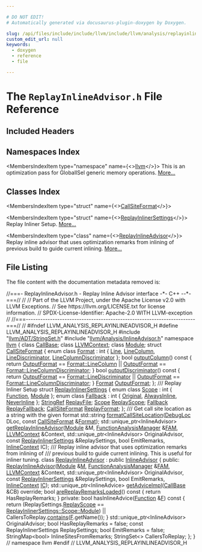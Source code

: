 ```yaml
---

# DO NOT EDIT!
# Automatically generated via docusaurus-plugin-doxygen by Doxygen.

slug: /api/files/include/include/llvm/include/llvm/analysis/replayinlineadvisor-h
custom_edit_url: null
keywords:
  - doxygen
  - reference
  - file

---
```





# The `ReplayInlineAdvisor.h` File Reference

<DoxygenPage pluginConfig={pluginConfig}>



## Included Headers

<IncludesList>
<IncludesListItem
  filePath="llvm/ADT/StringSet.h"
  permalink="/docs/api/files/include/include/llvm/include/llvm/adt/stringset-h"
  isLocal="true" />
<IncludesListItem
  filePath="llvm/Analysis/InlineAdvisor.h"
  permalink="/docs/api/files/include/include/llvm/include/llvm/analysis/inlineadvisor-h"
  isLocal="true" />
</IncludesList>

## Namespaces Index

<MembersIndex>

<MembersIndexItem
  type="namespace"
  name={<><a href="/docs/api/namespaces/llvm">llvm</a></>}>
This is an optimization pass for GlobalISel generic memory operations. <a href="/docs/api/namespaces/llvm/#details">More...</a>
</MembersIndexItem>

</MembersIndex>

## Classes Index

<MembersIndex>

<MembersIndexItem
  type="struct"
  name={<><a href="/docs/api/structs/llvm/callsiteformat">CallSiteFormat</a></>}>
</MembersIndexItem>

<MembersIndexItem
  type="struct"
  name={<><a href="/docs/api/structs/llvm/replayinlinersettings">ReplayInlinerSettings</a></>}>
Replay Inliner Setup. <a href="/docs/api/structs/llvm/replayinlinersettings/#details">More...</a>
</MembersIndexItem>

<MembersIndexItem
  type="class"
  name={<><a href="/docs/api/classes/llvm/replayinlineadvisor">ReplayInlineAdvisor</a></>}>
Replay inline advisor that uses optimization remarks from inlining of previous build to guide current inlining. <a href="/docs/api/classes/llvm/replayinlineadvisor/#details">More...</a>
</MembersIndexItem>

</MembersIndex>


## File Listing

The file content with the documentation metadata removed is:

<ProgramListing>

<Link id="l00001" /><CodeLine lineNumber="1"><span class="doxyHighlightComment">//===- ReplayInlineAdvisor.h - Replay Inline Advisor interface -&#42;- C++ --&#42;-===//</span></CodeLine>
<Link id="l00002" /><CodeLine lineNumber="2"><span class="doxyHighlightComment">//</span></CodeLine>
<Link id="l00003" /><CodeLine lineNumber="3"><span class="doxyHighlightComment">// Part of the LLVM Project, under the Apache License v2.0 with LLVM Exceptions.</span></CodeLine>
<Link id="l00004" /><CodeLine lineNumber="4"><span class="doxyHighlightComment">// See https://llvm.org/LICENSE.txt for license information.</span></CodeLine>
<Link id="l00005" /><CodeLine lineNumber="5"><span class="doxyHighlightComment">// SPDX-License-Identifier: Apache-2.0 WITH LLVM-exception</span></CodeLine>
<Link id="l00006" /><CodeLine lineNumber="6"><span class="doxyHighlightComment">//</span></CodeLine>
<Link id="l00007" /><CodeLine lineNumber="7"><span class="doxyHighlightComment">//===----------------------------------------------------------------------===//</span></CodeLine>
<Link id="l00008" /><CodeLine lineNumber="8"><span class="doxyHighlightComment">//</span></CodeLine>
<Link id="l00009" /><CodeLine lineNumber="9"><span class="doxyHighlightPreprocessor">#ifndef LLVM&#95;ANALYSIS&#95;REPLAYINLINEADVISOR&#95;H</span></CodeLine>
<Link id="l00010" /><CodeLine lineNumber="10"><span class="doxyHighlightPreprocessor">#define LLVM&#95;ANALYSIS&#95;REPLAYINLINEADVISOR&#95;H</span></CodeLine>
<Link id="l00011" /><CodeLine lineNumber="11"></CodeLine>
<Link id="l00012" /><CodeLine lineNumber="12"><span class="doxyHighlightPreprocessor">#include &quot;<a href="/docs/api/files/include/include/llvm/include/llvm/adt/stringset-h">llvm/ADT/StringSet.h</a>&quot;</span></CodeLine>
<Link id="l00013" /><CodeLine lineNumber="13"><span class="doxyHighlightPreprocessor">#include &quot;<a href="/docs/api/files/include/include/llvm/include/llvm/analysis/inlineadvisor-h">llvm/Analysis/InlineAdvisor.h</a>&quot;</span></CodeLine>
<Link id="l00014" /><CodeLine lineNumber="14"></CodeLine>
<Link id="l00015" /><CodeLine lineNumber="15"><span class="doxyHighlightKeyword">namespace </span><span class="doxyHighlight"><a href="/docs/api/namespaces/llvm">llvm</a> &#123;</span></CodeLine>
<Link id="l00016" /><CodeLine lineNumber="16"><span class="doxyHighlightKeyword">class </span><span class="doxyHighlight"><a href="/docs/api/classes/llvm/callbase">CallBase</a>;</span></CodeLine>
<Link id="l00017" /><CodeLine lineNumber="17"><span class="doxyHighlightKeyword">class </span><span class="doxyHighlight"><a href="/docs/api/classes/llvm/llvmcontext">LLVMContext</a>;</span></CodeLine>
<Link id="l00018" /><CodeLine lineNumber="18"><span class="doxyHighlightKeyword">class </span><span class="doxyHighlight"><a href="/docs/api/classes/llvm/module">Module</a>;</span></CodeLine>
<Link id="l00019" /><CodeLine lineNumber="19"></CodeLine>
<Link id="l00020" /><CodeLine lineNumber="20" lineLink="/docs/api/structs/llvm/callsiteformat"><span class="doxyHighlightKeyword">struct </span><span class="doxyHighlight"><a href="/docs/api/structs/llvm/callsiteformat">CallSiteFormat</a> &#123;</span></CodeLine>
<Link id="l00021" /><CodeLine lineNumber="21" lineLink="/docs/api/structs/llvm/callsiteformat/#afd04e6f91cb72fa5dd456253fd595689"><span class="doxyHighlight">  </span><span class="doxyHighlightKeyword">enum class</span><span class="doxyHighlight"> <a href="/docs/api/structs/llvm/callsiteformat/#afd04e6f91cb72fa5dd456253fd595689">Format</a> : </span><span class="doxyHighlightKeywordType">int</span><span class="doxyHighlight"> &#123;</span></CodeLine>
<Link id="l00022" /><CodeLine lineNumber="22" lineLink="/docs/api/structs/llvm/callsiteformat/#afd04e6f91cb72fa5dd456253fd595689a4803e6b9e63dabf04de980788d6a13c4"><span class="doxyHighlight">    <a href="/docs/api/structs/llvm/callsiteformat/#afd04e6f91cb72fa5dd456253fd595689a4803e6b9e63dabf04de980788d6a13c4">Line</a>,</span></CodeLine>
<Link id="l00023" /><CodeLine lineNumber="23" lineLink="/docs/api/structs/llvm/callsiteformat/#afd04e6f91cb72fa5dd456253fd595689a7e296479ac3c227db3d56e629408409b"><span class="doxyHighlight">    <a href="/docs/api/structs/llvm/callsiteformat/#afd04e6f91cb72fa5dd456253fd595689a7e296479ac3c227db3d56e629408409b">LineColumn</a>,</span></CodeLine>
<Link id="l00024" /><CodeLine lineNumber="24" lineLink="/docs/api/structs/llvm/callsiteformat/#afd04e6f91cb72fa5dd456253fd595689aec257ab201ab2c5c1a5239c58ebaaed7"><span class="doxyHighlight">    <a href="/docs/api/structs/llvm/callsiteformat/#afd04e6f91cb72fa5dd456253fd595689aec257ab201ab2c5c1a5239c58ebaaed7">LineDiscriminator</a>,</span></CodeLine>
<Link id="l00025" /><CodeLine lineNumber="25" lineLink="/docs/api/structs/llvm/callsiteformat/#afd04e6f91cb72fa5dd456253fd595689ad9438ba6b9d7bd9d83b71b3e2f0d2491"><span class="doxyHighlight">    <a href="/docs/api/structs/llvm/callsiteformat/#afd04e6f91cb72fa5dd456253fd595689ad9438ba6b9d7bd9d83b71b3e2f0d2491">LineColumnDiscriminator</a></span></CodeLine>
<Link id="l00026" /><CodeLine lineNumber="26"><span class="doxyHighlight">  &#125;;</span></CodeLine>
<Link id="l00027" /><CodeLine lineNumber="27"></CodeLine>
<Link id="l00028" /><CodeLine lineNumber="28" lineLink="/docs/api/structs/llvm/callsiteformat/#a29739dafaa62db627862c083679ae181"><span class="doxyHighlight">  </span><span class="doxyHighlightKeywordType">bool</span><span class="doxyHighlight"> <a href="/docs/api/structs/llvm/callsiteformat/#a29739dafaa62db627862c083679ae181">outputColumn</a>()</span><span class="doxyHighlightKeyword"> const </span><span class="doxyHighlight">&#123;</span></CodeLine>
<Link id="l00029" /><CodeLine lineNumber="29"><span class="doxyHighlight">    </span><span class="doxyHighlightKeywordFlow">return</span><span class="doxyHighlight"> <a href="/docs/api/structs/llvm/callsiteformat/#abdfea49214dfcbb096884a6be905383b">OutputFormat</a> == <a href="/docs/api/structs/llvm/callsiteformat/#afd04e6f91cb72fa5dd456253fd595689a7e296479ac3c227db3d56e629408409b">Format::LineColumn</a> ||</span></CodeLine>
<Link id="l00030" /><CodeLine lineNumber="30"><span class="doxyHighlight">           <a href="/docs/api/structs/llvm/callsiteformat/#abdfea49214dfcbb096884a6be905383b">OutputFormat</a> == <a href="/docs/api/structs/llvm/callsiteformat/#afd04e6f91cb72fa5dd456253fd595689ad9438ba6b9d7bd9d83b71b3e2f0d2491">Format::LineColumnDiscriminator</a>;</span></CodeLine>
<Link id="l00031" /><CodeLine lineNumber="31"><span class="doxyHighlight">  &#125;</span></CodeLine>
<Link id="l00032" /><CodeLine lineNumber="32"></CodeLine>
<Link id="l00033" /><CodeLine lineNumber="33" lineLink="/docs/api/structs/llvm/callsiteformat/#a359fde14ca88d9fb0c1f3eec053d1819"><span class="doxyHighlight">  </span><span class="doxyHighlightKeywordType">bool</span><span class="doxyHighlight"> <a href="/docs/api/structs/llvm/callsiteformat/#a359fde14ca88d9fb0c1f3eec053d1819">outputDiscriminator</a>()</span><span class="doxyHighlightKeyword"> const </span><span class="doxyHighlight">&#123;</span></CodeLine>
<Link id="l00034" /><CodeLine lineNumber="34"><span class="doxyHighlight">    </span><span class="doxyHighlightKeywordFlow">return</span><span class="doxyHighlight"> <a href="/docs/api/structs/llvm/callsiteformat/#abdfea49214dfcbb096884a6be905383b">OutputFormat</a> == <a href="/docs/api/structs/llvm/callsiteformat/#afd04e6f91cb72fa5dd456253fd595689aec257ab201ab2c5c1a5239c58ebaaed7">Format::LineDiscriminator</a> ||</span></CodeLine>
<Link id="l00035" /><CodeLine lineNumber="35"><span class="doxyHighlight">           <a href="/docs/api/structs/llvm/callsiteformat/#abdfea49214dfcbb096884a6be905383b">OutputFormat</a> == <a href="/docs/api/structs/llvm/callsiteformat/#afd04e6f91cb72fa5dd456253fd595689ad9438ba6b9d7bd9d83b71b3e2f0d2491">Format::LineColumnDiscriminator</a>;</span></CodeLine>
<Link id="l00036" /><CodeLine lineNumber="36"><span class="doxyHighlight">  &#125;</span></CodeLine>
<Link id="l00037" /><CodeLine lineNumber="37"></CodeLine>
<Link id="l00038" /><CodeLine lineNumber="38" lineLink="/docs/api/structs/llvm/callsiteformat/#abdfea49214dfcbb096884a6be905383b"><span class="doxyHighlight">  <a href="/docs/api/structs/llvm/callsiteformat/#afd04e6f91cb72fa5dd456253fd595689">Format</a> <a href="/docs/api/structs/llvm/callsiteformat/#abdfea49214dfcbb096884a6be905383b">OutputFormat</a>;</span></CodeLine>
<Link id="l00039" /><CodeLine lineNumber="39"><span class="doxyHighlight">&#125;;</span></CodeLine>
<Link id="l00040" /><CodeLine lineNumber="40"></CodeLine>
<Link id="l00041" /><CodeLine lineNumber="41"><span class="doxyHighlightComment">/// Replay Inliner Setup</span></CodeLine>
<Link id="l00042" /><CodeLine lineNumber="42" lineLink="/docs/api/structs/llvm/replayinlinersettings"><span class="doxyHighlightKeyword">struct </span><span class="doxyHighlight"><a href="/docs/api/structs/llvm/replayinlinersettings">ReplayInlinerSettings</a> &#123;</span></CodeLine>
<Link id="l00043" /><CodeLine lineNumber="43" lineLink="/docs/api/structs/llvm/replayinlinersettings/#a692270e0daa8cc3ffb3d83238afcd4b5a86408593c34af77fdd90df932f8b5261"><span class="doxyHighlight">  </span><span class="doxyHighlightKeyword">enum class</span><span class="doxyHighlight"> <a href="/docs/api/structs/llvm/replayinlinersettings/#a692270e0daa8cc3ffb3d83238afcd4b5">Scope</a> : </span><span class="doxyHighlightKeywordType">int</span><span class="doxyHighlight"> &#123; <a href="/docs/api/structs/llvm/replayinlinersettings/#a692270e0daa8cc3ffb3d83238afcd4b5a86408593c34af77fdd90df932f8b5261">Function</a>, <a href="/docs/api/structs/llvm/replayinlinersettings/#a692270e0daa8cc3ffb3d83238afcd4b5ae55f75a29310d7b60f7ac1d390c8ae42">Module</a> &#125;;</span></CodeLine>
<Link id="l00044" /><CodeLine lineNumber="44" lineLink="/docs/api/structs/llvm/replayinlinersettings/#a49a0d94e62049ec7cf29edc327856d0dabfb0ca5162a37ff39298b24afdb84ff7"><span class="doxyHighlight">  </span><span class="doxyHighlightKeyword">enum class</span><span class="doxyHighlight"> <a href="/docs/api/structs/llvm/replayinlinersettings/#a49a0d94e62049ec7cf29edc327856d0d">Fallback</a> : </span><span class="doxyHighlightKeywordType">int</span><span class="doxyHighlight"> &#123; <a href="/docs/api/structs/llvm/replayinlinersettings/#a49a0d94e62049ec7cf29edc327856d0da0a52da7a03a6de3beefe54f8c03ad80d">Original</a>, <a href="/docs/api/structs/llvm/replayinlinersettings/#a49a0d94e62049ec7cf29edc327856d0dabfb0ca5162a37ff39298b24afdb84ff7">AlwaysInline</a>, <a href="/docs/api/structs/llvm/replayinlinersettings/#a49a0d94e62049ec7cf29edc327856d0dae1c27e5eeb260d139f3605de9cf1d84d">NeverInline</a> &#125;;</span></CodeLine>
<Link id="l00045" /><CodeLine lineNumber="45"></CodeLine>
<Link id="l00046" /><CodeLine lineNumber="46" lineLink="/docs/api/structs/llvm/replayinlinersettings/#ae20ba157a115788500db5b3553e244cb"><span class="doxyHighlight">  <a href="/docs/api/classes/llvm/stringref">StringRef</a> <a href="/docs/api/structs/llvm/replayinlinersettings/#ae20ba157a115788500db5b3553e244cb">ReplayFile</a>;</span></CodeLine>
<Link id="l00047" /><CodeLine lineNumber="47" lineLink="/docs/api/structs/llvm/replayinlinersettings/#a188241417efaa5db5c73184e1bdf7bc3"><span class="doxyHighlight">  <a href="/docs/api/structs/llvm/replayinlinersettings/#a692270e0daa8cc3ffb3d83238afcd4b5">Scope</a> <a href="/docs/api/structs/llvm/replayinlinersettings/#a188241417efaa5db5c73184e1bdf7bc3">ReplayScope</a>;</span></CodeLine>
<Link id="l00048" /><CodeLine lineNumber="48" lineLink="/docs/api/structs/llvm/replayinlinersettings/#acbe42014ff94a64bff20355e767d8dfa"><span class="doxyHighlight">  <a href="/docs/api/structs/llvm/replayinlinersettings/#a49a0d94e62049ec7cf29edc327856d0d">Fallback</a> <a href="/docs/api/structs/llvm/replayinlinersettings/#acbe42014ff94a64bff20355e767d8dfa">ReplayFallback</a>;</span></CodeLine>
<Link id="l00049" /><CodeLine lineNumber="49" lineLink="/docs/api/structs/llvm/replayinlinersettings/#a4da0fe48bfa5b485832af2cc41b6087d"><span class="doxyHighlight">  <a href="/docs/api/structs/llvm/callsiteformat">CallSiteFormat</a> <a href="/docs/api/structs/llvm/replayinlinersettings/#a4da0fe48bfa5b485832af2cc41b6087d">ReplayFormat</a>;</span></CodeLine>
<Link id="l00050" /><CodeLine lineNumber="50"><span class="doxyHighlight">&#125;;</span></CodeLine>
<Link id="l00051" /><CodeLine lineNumber="51"></CodeLine>
<Link id="l00052" /><CodeLine lineNumber="52"><span class="doxyHighlightComment">/// Get call site location as a string with the given format</span></CodeLine>
<Link id="l00053" /><CodeLine lineNumber="53"><span class="doxyHighlight">std::string <a href="/docs/api/namespaces/llvm/#ae591509c81d00090bde300a897e12d82">formatCallSiteLocation</a>(<a href="/docs/api/classes/llvm/debugloc">DebugLoc</a> DLoc, </span><span class="doxyHighlightKeyword">const</span><span class="doxyHighlight"> <a href="/docs/api/structs/llvm/callsiteformat">CallSiteFormat</a> &amp;<a href="/docs/api/namespaces/llvm/#ab7530cd22b8952cb41774507dd40c6f3a520d0db389f362bf79ef56ca0af3dcab">Format</a>);</span></CodeLine>
<Link id="l00054" /><CodeLine lineNumber="54"></CodeLine>
<Link id="l00055" /><CodeLine lineNumber="55"><span class="doxyHighlight">std::unique&#95;ptr&lt;InlineAdvisor&gt;</span></CodeLine>
<Link id="l00056" /><CodeLine lineNumber="56"><span class="doxyHighlight"><a href="/docs/api/namespaces/llvm/#a903adbd42316e51df3cda640d664aa65">getReplayInlineAdvisor</a>(<a href="/docs/api/classes/llvm/module">Module</a> &amp;M, <a href="/docs/api/namespaces/llvm/#adce09a5a0de0e3177eb00e932734af2f">FunctionAnalysisManager</a> &amp;<a href="/docs/api/files/lib/lib/passes/passbuilderbindings-cpp/#a83c7e5ca51099e4efa895791a02fb0ed">FAM</a>,</span></CodeLine>
<Link id="l00057" /><CodeLine lineNumber="57"><span class="doxyHighlight">                       <a href="/docs/api/classes/llvm/llvmcontext">LLVMContext</a> &amp;Context,</span></CodeLine>
<Link id="l00058" /><CodeLine lineNumber="58"><span class="doxyHighlight">                       std::unique&#95;ptr&lt;InlineAdvisor&gt; OriginalAdvisor,</span></CodeLine>
<Link id="l00059" /><CodeLine lineNumber="59"><span class="doxyHighlight">                       </span><span class="doxyHighlightKeyword">const</span><span class="doxyHighlight"> <a href="/docs/api/structs/llvm/replayinlinersettings">ReplayInlinerSettings</a> &amp;ReplaySettings,</span></CodeLine>
<Link id="l00060" /><CodeLine lineNumber="60"><span class="doxyHighlight">                       </span><span class="doxyHighlightKeywordType">bool</span><span class="doxyHighlight"> EmitRemarks, <a href="/docs/api/structs/llvm/inlinecontext">InlineContext</a> IC);</span></CodeLine>
<Link id="l00061" /><CodeLine lineNumber="61"></CodeLine>
<Link id="l00062" /><CodeLine lineNumber="62"><span class="doxyHighlightComment">/// Replay inline advisor that uses optimization remarks from inlining of</span></CodeLine>
<Link id="l00063" /><CodeLine lineNumber="63"><span class="doxyHighlightComment">/// previous build to guide current inlining. This is useful for inliner tuning.</span></CodeLine>
<Link id="l00064" /><CodeLine lineNumber="64" lineLink="/docs/api/classes/llvm/replayinlineadvisor"><span class="doxyHighlightKeyword">class </span><span class="doxyHighlight"><a href="/docs/api/classes/llvm/replayinlineadvisor/#a2c5f266941c1a559e1e8152c4f274307">ReplayInlineAdvisor</a> : </span><span class="doxyHighlightKeyword">public</span><span class="doxyHighlight"> <a href="/docs/api/classes/llvm/inlineadvisor/#aec021d6b460b139f3c1d570a0f2dd4b6">InlineAdvisor</a> &#123;</span></CodeLine>
<Link id="l00065" /><CodeLine lineNumber="65"><span class="doxyHighlightKeyword">public</span><span class="doxyHighlight">:</span></CodeLine>
<Link id="l00066" /><CodeLine lineNumber="66"><span class="doxyHighlight">  <a href="/docs/api/classes/llvm/replayinlineadvisor/#a2c5f266941c1a559e1e8152c4f274307">ReplayInlineAdvisor</a>(<a href="/docs/api/classes/llvm/module">Module</a> &amp;<a href="/docs/api/classes/llvm/inlineadvisor/#ab63e90899ab78f60bf47256071c0a48b">M</a>, <a href="/docs/api/namespaces/llvm/#adce09a5a0de0e3177eb00e932734af2f">FunctionAnalysisManager</a> &amp;<a href="/docs/api/classes/llvm/inlineadvisor/#a1b1b99bc0fe39cbe400f49bbd65f01c3">FAM</a>,</span></CodeLine>
<Link id="l00067" /><CodeLine lineNumber="67"><span class="doxyHighlight">                      <a href="/docs/api/classes/llvm/llvmcontext">LLVMContext</a> &amp;Context,</span></CodeLine>
<Link id="l00068" /><CodeLine lineNumber="68"><span class="doxyHighlight">                      std::unique&#95;ptr&lt;InlineAdvisor&gt; OriginalAdvisor,</span></CodeLine>
<Link id="l00069" /><CodeLine lineNumber="69"><span class="doxyHighlight">                      </span><span class="doxyHighlightKeyword">const</span><span class="doxyHighlight"> <a href="/docs/api/structs/llvm/replayinlinersettings">ReplayInlinerSettings</a> &amp;ReplaySettings,</span></CodeLine>
<Link id="l00070" /><CodeLine lineNumber="70"><span class="doxyHighlight">                      </span><span class="doxyHighlightKeywordType">bool</span><span class="doxyHighlight"> EmitRemarks, <a href="/docs/api/structs/llvm/inlinecontext">InlineContext</a> <a href="/docs/api/classes/llvm/inlineadvisor/#a0253ac1349dcc28b1ff91eaa4230d173">IC</a>);</span></CodeLine>
<Link id="l00071" /><CodeLine lineNumber="71"><span class="doxyHighlight">  std::unique&#95;ptr&lt;InlineAdvice&gt; <a href="/docs/api/classes/llvm/replayinlineadvisor/#a83088027da72950b627f9200965fb55b">getAdviceImpl</a>(<a href="/docs/api/classes/llvm/callbase">CallBase</a> &amp;CB) </span><span class="doxyHighlightKeyword">override</span><span class="doxyHighlight">;</span></CodeLine>
<Link id="l00072" /><CodeLine lineNumber="72" lineLink="/docs/api/classes/llvm/replayinlineadvisor/#a37336954a571754bdefde27e3c0e9e6b"><span class="doxyHighlight">  </span><span class="doxyHighlightKeywordType">bool</span><span class="doxyHighlight"> <a href="/docs/api/classes/llvm/replayinlineadvisor/#a37336954a571754bdefde27e3c0e9e6b">areReplayRemarksLoaded</a>()</span><span class="doxyHighlightKeyword"> const </span><span class="doxyHighlight">&#123; </span><span class="doxyHighlightKeywordFlow">return</span><span class="doxyHighlight"> HasReplayRemarks; &#125;</span></CodeLine>
<Link id="l00073" /><CodeLine lineNumber="73"></CodeLine>
<Link id="l00074" /><CodeLine lineNumber="74"><span class="doxyHighlightKeyword">private</span><span class="doxyHighlight">:</span></CodeLine>
<Link id="l00075" /><CodeLine lineNumber="75"><span class="doxyHighlight">  </span><span class="doxyHighlightKeywordType">bool</span><span class="doxyHighlight"> hasInlineAdvice(<a href="/docs/api/classes/llvm/function">Function</a> &amp;<a href="/docs/api/files/lib/lib/support/md5-cpp/#a96d73bbd7af15cb1fc38c3f4a3bd82e9">F</a>)</span><span class="doxyHighlightKeyword"> const </span><span class="doxyHighlight">&#123;</span></CodeLine>
<Link id="l00076" /><CodeLine lineNumber="76"><span class="doxyHighlight">    </span><span class="doxyHighlightKeywordFlow">return</span><span class="doxyHighlight"> (ReplaySettings.<a href="/docs/api/structs/llvm/replayinlinersettings/#a188241417efaa5db5c73184e1bdf7bc3">ReplayScope</a> ==</span></CodeLine>
<Link id="l00077" /><CodeLine lineNumber="77"><span class="doxyHighlight">            <a href="/docs/api/structs/llvm/replayinlinersettings/#a692270e0daa8cc3ffb3d83238afcd4b5ae55f75a29310d7b60f7ac1d390c8ae42">ReplayInlinerSettings::Scope::Module</a>) ||</span></CodeLine>
<Link id="l00078" /><CodeLine lineNumber="78"><span class="doxyHighlight">           CallersToReplay.<a href="/docs/api/classes/llvm/stringset/#aa3137f5ea0c0700166fbd5281d11396e">contains</a>(<a href="/docs/api/files/lib/lib/support/md5-cpp/#a96d73bbd7af15cb1fc38c3f4a3bd82e9">F</a>.getName());</span></CodeLine>
<Link id="l00079" /><CodeLine lineNumber="79"><span class="doxyHighlight">  &#125;</span></CodeLine>
<Link id="l00080" /><CodeLine lineNumber="80"><span class="doxyHighlight">  std::unique&#95;ptr&lt;InlineAdvisor&gt; OriginalAdvisor;</span></CodeLine>
<Link id="l00081" /><CodeLine lineNumber="81"><span class="doxyHighlight">  </span><span class="doxyHighlightKeywordType">bool</span><span class="doxyHighlight"> HasReplayRemarks = </span><span class="doxyHighlightKeyword">false</span><span class="doxyHighlight">;</span></CodeLine>
<Link id="l00082" /><CodeLine lineNumber="82"><span class="doxyHighlight">  </span><span class="doxyHighlightKeyword">const</span><span class="doxyHighlight"> ReplayInlinerSettings ReplaySettings;</span></CodeLine>
<Link id="l00083" /><CodeLine lineNumber="83"><span class="doxyHighlight">  </span><span class="doxyHighlightKeywordType">bool</span><span class="doxyHighlight"> EmitRemarks = </span><span class="doxyHighlightKeyword">false</span><span class="doxyHighlight">;</span></CodeLine>
<Link id="l00084" /><CodeLine lineNumber="84"></CodeLine>
<Link id="l00085" /><CodeLine lineNumber="85"><span class="doxyHighlight">  StringMap&lt;bool&gt; InlineSitesFromRemarks;</span></CodeLine>
<Link id="l00086" /><CodeLine lineNumber="86"><span class="doxyHighlight">  StringSet&lt;&gt; CallersToReplay;</span></CodeLine>
<Link id="l00087" /><CodeLine lineNumber="87"><span class="doxyHighlight">&#125;;</span></CodeLine>
<Link id="l00088" /><CodeLine lineNumber="88"><span class="doxyHighlight">&#125; </span><span class="doxyHighlightComment">// namespace llvm</span></CodeLine>
<Link id="l00089" /><CodeLine lineNumber="89"><span class="doxyHighlightPreprocessor">#endif </span><span class="doxyHighlightComment">// LLVM&#95;ANALYSIS&#95;REPLAYINLINEADVISOR&#95;H</span></CodeLine>

</ProgramListing>


</DoxygenPage>
